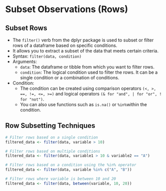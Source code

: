 # Subset Observations (Rows) 

## Subset Rows 
- The `filter()` verb from the dplyr package is used to subset or filter rows of a dataframe based on specific conditions. 
- It allows you to extract a subset of the data that meets certain criteria. 
- Syntax: `filter(data, condition)`
- Arguments:
  - `data`: The dataframe or tibble from which you want to filter rows.
  - `condition`: The logical condition used to filter the rows. It can be a single condition or a combination of conditions.
- Condition:
  - The condition can be created using comparison operators `(<, >, ==, !=, <=, >=)` and logical operators `(& for "and", | for "or", ! for "not")`.
  - You can also use functions such as `is.na()` or `%in% `within the condition.

## Row Subsetting Techniques

```{r, eval=FALSE}
# Filter rows based on a single condition
filtered_data <- filter(data, variable > 10)

# Filter rows based on multiple conditions
filtered_data <- filter(data, variable1 > 10 & variable2 == "A")

# Filter rows based on a condition using the %in% operator
filtered_data <- filter(data, variable %in% c("A", "B"))

# Filter rows where variable is between 10 and 20
filtered_data <- filter(data, between(variable, 10, 20))
```


